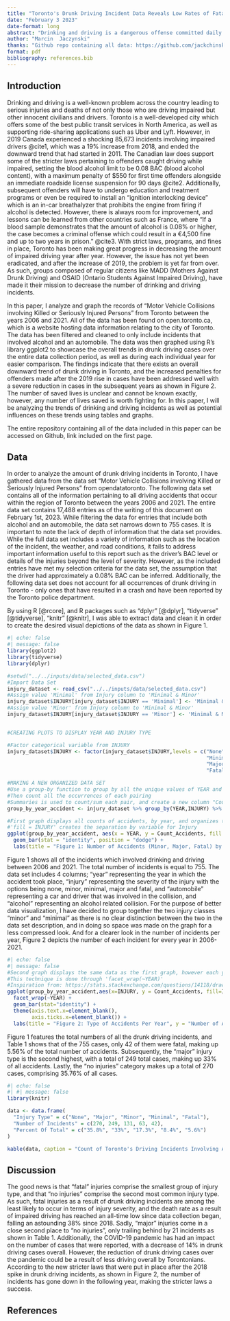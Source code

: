 ```yaml
---
title: "Toronto's Drunk Driving Incident Data Reveals Low Rates of Fatal Injuries"
date: "February 3 2023"
date-format: long
abstract: "Drinking and driving is a dangerous offense committed daily by some of the residents of Toronto. The following document aims to investigate the number of drinking and driving incidents that occur in Toronto, their severities, and the evolution of the problem. The data spans over the years 2006-2021, has been found on opendatatoronto, and has been filtered to only include accidents in which alcohol was involved. The findings indicate that overall, the number of drinking and driving incidents has a downward trend, and that fatal injuries have been the least likely to occur every year when compared to the spectrum of injury-related accidents, including major, minor, and no injury. However, “major” injury types make up roughly 33% of all the alcohol related crashes in Toronto. By assessing the severity of the problem, hopefully, more funding and attention can be brought to preventative organizations such as MADD (Mothers Against Drunk Driving) and OSAID (Ontario Students Against Impaired Driving)."
author: "Marcin  Jaczynski"
thanks: "Github repo containing all data: https://github.com/jackchinski/analysis-of-torontos-vehicle-collisions"
format: pdf
bibliography: references.bib
---
```


## Introduction 

Drinking and driving is a well-known problem across the country leading to serious injuries and deaths of not only those who are driving impaired but other innocent civilians and drivers. Toronto is a well-developed city which offers some of the best public transit services in North America, as well as supporting ride-sharing applications such as Uber and Lyft. However, in 2019 Canada experienced a shocking 85,673 incidents involving impaired drivers @cite1, which was a 19% increase from 2018, and ended the downward trend that had started in 2011. The Canadian law does support some of the stricter laws pertaining to offenders caught driving while impaired, setting the blood alcohol limit to be 0.08 BAC (blood alcohol content), with a maximum penalty of $550 for first time offenders alongside an immediate roadside license suspension for 90 days @cite2. Additionally, subsequent offenders will have to undergo education and treatment programs or even be required to install an "ignition interlocking device" which is an in-car breathalyzer that prohibits the engine from firing if alcohol is detected. However, there is always room for improvement, and lessons can be learned from other countries such as France, where "If a blood sample demonstrates that the amount of alcohol is 0.08% or higher, the case becomes a criminal offense which could result in a €4,500 fine and up to two years in prison." @cite3. With strict laws, programs, and fines in place, Toronto has been making great progress in decreasing the amount of impaired driving year after year. However, the issue has not yet been eradicated, and after the increase of 2019, the problem is yet far from over. As such, groups composed of regular citizens like MADD (Mothers Against Drunk Driving) and OSAID (Ontario Students Against Impaired Driving), have made it their mission to decrease the number of drinking and driving incidents. 

In this paper, I analyze and graph the records of "Motor Vehicle Collisions involving Killed or Seriously Injured Persons" from Toronto between the years 2006 and 2021. All of the data has been found on open.toronto.ca, which is a website hosting data information relating to the city of Toronto. The data has been filtered and cleaned to only include incidents that involved alcohol and an automobile. The data was then graphed using R's library ggplot2 to showcase the overall trends in drunk driving cases over the entire data collection period, as well as during each individual year for easier comparison. The findings indicate that there exists an overall downward trend of drunk driving in Toronto, and the increased penalties for offenders made after the 2019 rise in cases have been addressed well with a severe reduction in cases in the subsequent years as shown in Figure 2. The number of saved lives is unclear and cannot be known exactly, however, any number of lives saved is worth fighting for. In this paper, I will be analyzing the trends of drinking and driving incidents as well as potential influences on these trends using tables and graphs. 

The entire repository containing all of the data included in this paper can be accessed on Github, link included on the first page.

## Data

In order to analyze the amount of drunk driving incidents in Toronto, I have gathered data from the data set "Motor Vehicle Collisions involving Killed or Seriously Injured Persons” from opendatatoronto. The following data set contains all of the information pertaining to all driving accidents that occur within the region of Toronto between the years 2006 and 2021. The entire data set contains 17,488 entries as of the writing of this document on February 1st, 2023. While filtering the data for entries that include both alcohol and an automobile, the data set narrows down to 755 cases. It is important to note  the lack of depth of information that the data set provides. While the full data set includes a variety of information such as the location of the incident, the weather, and road conditions, it fails to address important information useful to this report such as the driver's BAC level or details of the injuries beyond the level of severity. However, as the included entries have met my selection criteria for the data set, the assumption that the driver had approximately a 0.08% BAC can be inferred. Additionally, the following data set does not account for all occurrences of drunk driving in Toronto - only ones that have resulted in a crash and have been reported by the Toronto police department. 

By using R [@rcore], and R packages such as “dplyr” [@dplyr], “tidyverse” [@tidyverse], “knitr” [@knitr], I was able to extract data and clean it in order to create the desired visual depictions of the data as shown in Figure 1. 

```r
#| echo: false
#| message: false
library(ggplot2)
library(tidyverse)
library(dplyr)

#setwd("../../inputs/data/selected_data.csv")
#Import Data Set
injury_dataset <- read_csv("../../inputs/data/selected_data.csv")
#Assign value 'Minimal' from Injury column to 'Minimal & Minor' 
injury_dataset$INJURY[injury_dataset$INJURY == 'Minimal'] <- 'Minimal & Minor' 
#Assign value 'Minor' from Injury column to 'Minimal & Minor' 
injury_dataset$INJURY[injury_dataset$INJURY == 'Minor'] <- 'Minimal & Minor'


#CREATING PLOTS TO DISPLAY YEAR AND INJURY TYPE

#Factor categorical variable from INJURY
injury_dataset$INJURY <- factor(injury_dataset$INJURY,levels = c("None",
                                                                 "Minimal & Minor",
                                                                 "Major",
                                                                 "Fatal"))

#MAKING A NEW ORGANIZED DATA SET
#Use a group-by function to group by all the unique values of YEAR and Injury
#Then count all the occurrences of each pairing
#Summaries is used to count/sum each pair, and create a new column "Count_Accidents"
group_by_year_accident <- injury_dataset %>% group_by(YEAR,INJURY) %>% summarise(Count_Accidents = n())

#First graph displays all counts of accidents, by year, and organizes them by colour
#'fill = INJURY' creates the separation by variable for Injury
ggplot(group_by_year_accident, aes(x = YEAR, y = Count_Accidents, fill = INJURY)) +
  geom_bar(stat = "identity", position = "dodge") + 
  labs(title = "Figure 1: Number of Accidents (Minor, Major, Fatal) by Year") + xlab("Year") + ylab("Number of Accidents")
```

Figure 1 shows all of the incidents which involved drinking and driving between 2006 and 2021. The total number of incidents is equal to 755. The data set includes 4 columns; "year" representing the year in which the accident took place, "injury" representing the severity of the injury with the options being none, minor, minimal, major and fatal, and "automobile" representing a car and driver that was involved in the collision, and "alcohol" representing an alcohol related collision. For the purpose of better data visualization, I have decided to group together the two injury classes “minor” and “minimal” as there is no clear distinction between the two in the data set description, and in doing so space was made on the graph for a less compressed look. And for a clearer look in the number of incidents per year, Figure 2 depicts the number of each incident for every year in 2006-2021. 

```r
#| echo: false
#| message: false
#Second graph displays the same data as the first graph, however each year as a separate plot
#This technique is done through 'facet_wrap(~YEAR)'
#Inspiration from: https://stats.stackexchange.com/questions/14118/drawing-multiple-barplots-on-a-graph-in-r
ggplot(group_by_year_accident,aes(x=INJURY, y = Count_Accidents, fill=INJURY)) + 
  facet_wrap(~YEAR) +
  geom_bar(stat="identity") +
  theme(axis.text.x=element_blank(),
        axis.ticks.x=element_blank()) +
  labs(title = "Figure 2: Type of Accidents Per Year", y = "Number of Accidents", x = "Type of Injury from Accident")
```

Figure 1 features the total numbers of all the drunk driving incidents, and Table 1 shows that of the 755 cases, only 42 of them were fatal, making up 5.56% of the total number of accidents. Subsequently, the “major” injury type is the second highest, with a total of 249 total cases, making up 33% of all accidents. Lastly, the “no injuries” category makes up a total of 270 cases, comprising 35.76% of all cases. 


```r
#| echo: false
#| #| message: false
library(knitr)

data <- data.frame(
  "Injury Type" = c("None", "Major", "Minor", "Minimal", "Fatal"),
  "Number of Incidents" = c(270, 249, 131, 63, 42),
  "Percent Of Total" = c("35.8%", "33%", "17.3%", "8.4%", "5.6%")
)

kable(data, caption = "Count of Toronto's Driving Incidents Involving Alcohol 2006-2021", escape = FALSE, width = '8in', col.names = NA, booktabs = TRUE, align = 'l')
```
## Discussion 

The good news is that “fatal” injuries comprise the smallest group of injury type, and that “no injuries” comprise the second most common injury type. As such, fatal injuries as a result of drunk driving incidents are among the least likely to occur in terms of injury severity, and the death rate as a result of impaired driving has reached an all-time low since data collection began, falling an astounding 38% since 2018. Sadly, “major” injuries come in a close second place to “no injuries”, only trailing behind by 21 incidents as shown in Table 1. Additionally, the COVID-19 pandemic has had an impact on the number of cases that were reported, with a decrease of 14% in drunk driving cases overall. However, the reduction of drunk driving cases over the pandemic could be a result of less driving overall by Torontonians. According to the new stricter laws that were put in place after the 2018 spike in drunk driving incidents, as shown in Figure 2, the number of incidents has gone down in the following year, making the stricter laws a success. 




## References


